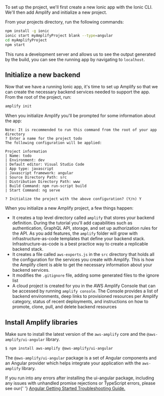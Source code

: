 To set up the project, we'll first create a new Ionic app with the Ionic CLI. We'll then add Amplify and initialize a new project.

From your projects directory, run the following commands:

```bash
npm install -g ionic
ionic start myAmplifyProject blank --type=angular
cd myAmplifyProject
npm start
```

This runs a development server and allows us to see the output generated by the build, you can see the running app by navigating to `localhost`.

## Initialize a new backend

Now that we have a running Ionic app, it's time to set up Amplify so that we can create the necessary backend services needed to support the app. From the root of the project, run:

```bash
amplify init
```

When you initialize Amplify you'll be prompted for some information about the app:

```console
Note: It is recommended to run this command from the root of your app directory
? Enter a name for the project todo
The following configuration will be applied:

Project information
| Name: todo
| Environment: dev
| Default editor: Visual Studio Code
| App type: javascript
| Javascript framework: angular
| Source Directory Path: src
| Distribution Directory Path: www
| Build Command: npm run-script build
| Start Command: ng serve

? Initialize the project with the above configuration? (Y/n) Y
```

When you initialize a new Amplify project, a few things happen:

- It creates a top level directory called `amplify` that stores your backend definition. During the tutorial you'll add capabilities such as authentication, GraphQL API, storage, and set up authorization rules for the API. As you add features, the `amplify` folder will grow with infrastructure-as-code templates that define your backend stack. Infrastructure-as-code is a best practice way to create a replicable backend stack.
- It creates a file called `aws-exports.js` in the `src` directory that holds all the configuration for the services you create with Amplify. This is how the Amplify client is able to get the necessary information about your backend services.
- It modifies the `.gitignore` file, adding some generated files to the ignore list
- A cloud project is created for you in the AWS Amplify Console that can be accessed by running `amplify console`. The Console provides a list of backend environments, deep links to provisioned resources per Amplify category, status of recent deployments, and instructions on how to promote, clone, pull, and delete backend resources

## Install Amplify libraries

Make sure to install the latest version of the `aws-amplify` core and the `@aws-amplify/ui-angular` library.

```sh
$ npm install aws-amplify @aws-amplify/ui-angular
```

The `@aws-amplify/ui-angular` package is a set of Angular components and an Angular provider which helps integrate your application with the `aws-amplify` library.

<Callout warning={true}>
  If you run into any errors after installing the ui-angular package, including
  any issues with unhandled promise rejections or TypeScript errors, please see
  our{' '}
  <a
    href="https://ui.docs.amplify.aws/angular/getting-started/troubleshooting"
    target="_blank"
  >
    Angular Getting Started Troubleshooting Guide.
  </a>
</Callout>

